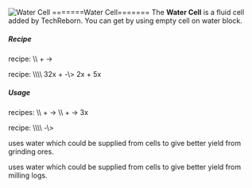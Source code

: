 ![Water Cell](/mods/techreborn/water_cell.png) =======Water
Cell======= The **Water Cell** is a fluid cell added by TechReborn.
You can get by using empty cell on water block.

##### Recipe

<Mcitem id="techreborn:chemical_reactor"/> recipe:
\\\\ <Mcitem id="techreborn:compressed_air_cell"/> +
<Mcitem id="techreborn:hydrogen_cell"/> -\>
<Mcitem id="techreborn:water_cell"/>

<Mcitem id="techreborn:industrial_electrolyzer"/>
recipe: \\\\ 32x <Mcitem id="minecraft:sugar"/> +
<Mcitem id="techreborn:cell"/> -\>
2x<Mcitem id="techreborn:carbon_cell"/> +
5x<Mcitem id="techreborn:water_cell"/>

##### Usage

<Mcitem id="techreborn:chemical_reactor"/> recipes:
\\\\ <Mcitem id="techreborn:nitrocarbon_cell"/> +
<Mcitem id="techreborn:water_cell"/> -\>
<Mcitem id="techreborn:glyceryl_cell"/> \\\\
<Mcitem id="techreborn:sulfur_cell"/> +
<Mcitem id="techreborn:water_cell"/> -\>
3x<Mcitem id="techreborn:sulfuric_acid_cell"/>

<Mcitem id="techreborn:industrial_electrolyzer"/>
recipe: \\\\ <Mcitem id="techreborn:water_cell"/>
-\>
<Mcitem id="techreborn:electrolyzed_water_cell"/>

<Mcitem id="techreborn:industrial_grinder"/> uses
water which could be supplied from cells to give better yield from
grinding ores.

<Mcitem id="techreborn:industrial_sawmill"/> uses
water which could be supplied from cells to give better yield from
milling logs.
